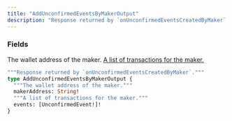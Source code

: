 ```yaml
---
title: "AddUnconfirmedEventsByMakerOutput"
description: "Response returned by `onUnconfirmedEventsCreatedByMaker`."
---
```


### Fields

<ResponseField name="makerAddress" type="String!" required>
  The wallet address of the maker.
</ResponseField>

<a href="/api-reference/types/unconfirmedevent">
  <ResponseField name="events" type="[UnconfirmedEvent!]!" required>
    A list of transactions for the maker.
  </ResponseField>
</a>


```graphql AddUnconfirmedEventsByMakerOutput
"""Response returned by `onUnconfirmedEventsCreatedByMaker`."""
type AddUnconfirmedEventsByMakerOutput {
  """The wallet address of the maker."""
  makerAddress: String!
  """A list of transactions for the maker."""
  events: [UnconfirmedEvent!]!
}
```
